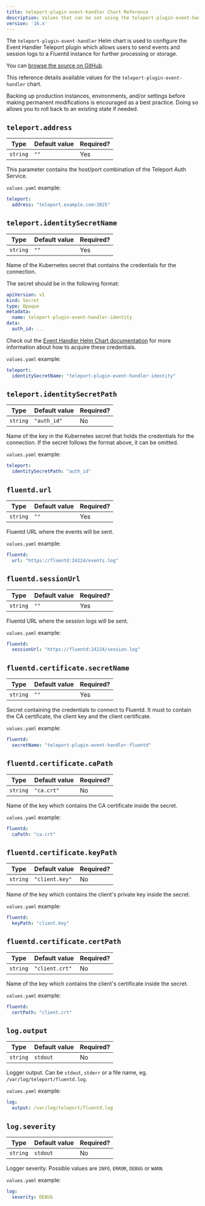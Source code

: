 ```yaml
---
title: teleport-plugin-event-handler Chart Reference
description: Values that can be set using the teleport-plugin-event-handler Helm chart
version: '16.x'
---
```


The `teleport-plugin-event-handler` Helm chart is used to configure the Event Handler Teleport plugin which allows users to send events and session logs to a Fluentd instance for further processing or storage.

You can [browse the source on GitHub](https://github.com/gravitational/teleport-plugins/tree/v16.0.0-dev/charts/event-handler).

This reference details available values for the `teleport-plugin-event-handler` chart.

<Warning>
  Backing up production instances, environments, and/or settings before making permanent modifications is encouraged as a best practice. Doing so allows you to roll back to an existing state if needed.
</Warning>

## `teleport.address`

| Type     | Default value | Required? |
| -------- | ------------- | --------- |
| `string` | `""`          | Yes       |

This parameter contains the host/port combination of the Teleport Auth Service.

`values.yaml` example:

```yaml
teleport:
  address: "teleport.example.com:3025"
```

## `teleport.identitySecretName`

| Type     | Default value | Required? |
| -------- | ------------- | --------- |
| `string` | `""`          | Yes       |

Name of the Kubernetes secret that contains the credentials for the connection.

The secret should be in the following format:

```yaml
apiVersion: v1
kind: Secret
type: Opaque
metadata:
  name: teleport-plugin-event-handler-identity
data:
  auth_id: ...
```

Check out the [Event Handler Helm Chart documentation](https://github.com/gravitational/teleport-plugins/tree/v16.0.0-dev/charts/event-handler/#prerequisites) for more information about how to acquire these credentials.

`values.yaml` example:

```yaml
teleport:
  identitySecretName: "teleport-plugin-event-handler-identity"
```

## `teleport.identitySecretPath`

| Type     | Default value | Required? |
| -------- | ------------- | --------- |
| `string` | `"auth_id"`   | No        |

Name of the key in the Kubernetes secret that holds the credentials for the connection. If the secret follows the format above, it can be omitted.

`values.yaml` example:

```yaml
teleport:
  identitySecretPath: "auth_id"
```

## `fluentd.url`

| Type     | Default value | Required? |
| -------- | ------------- | --------- |
| `string` | `""`          | Yes       |

Fluentd URL where the events will be sent.

`values.yaml` example:

```yaml
fluentd:
  url: "https://fluentd:24224/events.log"
```

## `fluentd.sessionUrl`

| Type     | Default value | Required? |
| -------- | ------------- | --------- |
| `string` | `""`          | Yes       |

Fluentd URL where the session logs will be sent.

`values.yaml` example:

```yaml
fluentd:
  sessionUrl: "https://fluentd:24224/session.log"
```

## `fluentd.certificate.secretName`

| Type     | Default value | Required? |
| -------- | ------------- | --------- |
| `string` | `""`          | Yes       |

Secret containing the credentials to connect to Fluentd. It must to contain the CA certificate, the client key and the client certificate.

`values.yaml` example:

```yaml
fluentd:
  secretName: "teleport-plugin-event-handler-fluentd"
```

## `fluentd.certificate.caPath`

| Type     | Default value | Required? |
| -------- | ------------- | --------- |
| `string` | `"ca.crt"`    | No        |

Name of the key which contains the CA certificate inside the secret.

`values.yaml` example:

```yaml
fluentd:
  caPath: "ca.crt"
```

## `fluentd.certificate.keyPath`

| Type     | Default value  | Required? |
| -------- | -------------- | --------- |
| `string` | `"client.key"` | No        |

Name of the key which contains the client's private key inside the secret.

`values.yaml` example:

```yaml
fluentd:
  keyPath: "client.key"
```

## `fluentd.certificate.certPath`

| Type     | Default value  | Required? |
| -------- | -------------- | --------- |
| `string` | `"client.crt"` | No        |

Name of the key which contains the client's certificate inside the secret.

`values.yaml` example:

```yaml
fluentd:
  certPath: "client.crt"
```

## `log.output`

| Type     | Default value | Required? |
| -------- | ------------- | --------- |
| `string` | `stdout`      | No        |

Logger output. Can be `stdout`, `stderr` or a file name, eg. `/var/log/teleport/fluentd.log`.

`values.yaml` example:

```yaml
log:
  output: /var/log/teleport/fluentd.log
```

## `log.severity`

| Type     | Default value | Required? |
| -------- | ------------- | --------- |
| `string` | `stdout`      | No        |

Logger severity. Possible values are `INFO`, `ERROR`, `DEBUG` or `WARN`.

`values.yaml` example:

```yaml
log:
  severity: DEBUG
```
